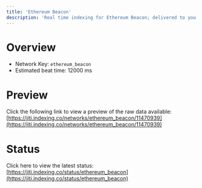 ```yaml
---
title: 'Ethereum Beacon'
description: 'Real time indexing for Ethereum Beacon; delivered to you'
---
```


# Overview
- Network Key: `ethereum_beacon`
- Estimated beat time: 12000 ms

# Preview
Click the following link to view a preview of the raw data available: [https://jiti.indexing.co/networks/ethereum_beacon/11470939](https://jiti.indexing.co/networks/ethereum_beacon/11470939)

# Status
Click here to view the latest status: [https://jiti.indexing.co/status/ethereum_beacon](https://jiti.indexing.co/status/ethereum_beacon)
